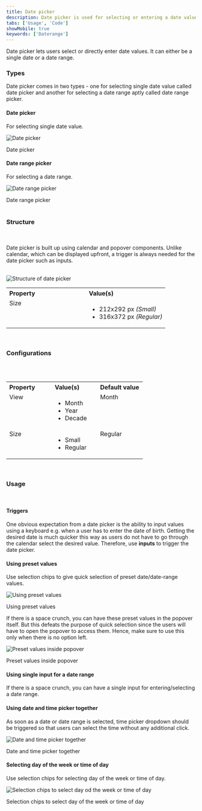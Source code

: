 ```yaml
---
title: Date picker
description: Date picker is used for selecting or entering a date value.
tabs: ['Usage', 'Code']
showMobile: true
keywords: ['Daterange']
---
```


Date picker lets users select or directly enter date values. It can either be a single date or a date range.

<Preview name="date-and-time-datepicker-variants-with-input--with-input"/>

### Types
Date picker comes in two types - one for selecting single date value called date picker and another for selecting a date range aptly called date range picker.

#### Date picker
For selecting single date value.

![Date picker](./images/datePicker-1.png)

<Caption> Date picker </Caption>

<br/>

#### Date range picker
For selecting a date range.

![Date range picker](./images/datePicker-2.png)

<Caption>Date range picker</Caption>

<br/>
<br/>

### Structure
<br/>
<br/>
Date picker is built up using calendar and popover components. Unlike calendar, which can be displayed upfront, a trigger is always needed for the date picker such as inputs.
<br/>
<br/>


![Structure of date picker](./images/datePicker-structure.png)
<br/>

<table style="width: 100%">
  <tbody>
    <tr>
      <th style="width:50%; text-align: left;">Property</th>
      <th style="width:50%; text-align: left;">Value(s)</th>
    </tr>
    <tr style="vertical-align: top">
      <td>Size</td>
      <td>
          <ul>
              <li>212x292 px <em>(Small)</em></li>
              <li>316x372 px <em>(Regular)</em></li>
          </ul>
      </td>
    </tr>
    
  </tbody>
</table>
<br/>



### Configurations
<br/>
<br/>

<table style="width: 100%">
  <tbody>
    <tr>
      <th style="width:33%; text-align: left;">Property</th>
      <th style="width:33%; text-align: left;">Value(s)</th>
      <th style="width:33%; text-align: left;">Default value</th>
    </tr>
    <tr style="vertical-align: top">
      <td>View</td>
      <td>
          <ul>
              <li>Month</li>
              <li>Year</li>
              <li>Decade</li>
          </ul>
      </td>
      <td>Month</td>
    </tr>
    <tr style="vertical-align: top">
      <td>Size</td>
      <td>
          <ul>
              <li>Small</li>
              <li>Regular</li>
          </ul>
      </td>
      <td>Regular</td>
    </tr>
  </tbody>
</table>
<br/>

### Usage
<br/>

#### Triggers
One obvious expectation from a date picker is the ability to input values using a keyboard e.g. when a user has to enter the date of birth. Getting the desired date is much quicker this way as users do not have to go through the calendar select the desired value. Therefore, use **inputs** to trigger the date picker.
<Preview name="date-and-time-datepicker-variants-with-input--with-input"/>

#### Using preset values
Use selection chips to give quick selection of preset date/date-range values.

![Using preset values](./images/datePicker-3.png)
<Caption>Using preset values</Caption>
<br/>

If there is a space crunch, you can have these preset values in the popover itself. But this defeats the purpose of quick selection since the users will have to open the popover to access them. Hence, make sure to use this only when there is no option left.

![Preset values inside popover](./images/datePicker-4.png)
<Caption>Preset values inside popover</Caption>

<br/>

#### Using single input for a date range
If there is a space crunch, you can have a single input for entering/selecting a date range.
<Preview name="date-and-time-daterangepicker-variants-with-single-input--with-single-input"/>

#### Using date and time picker together
As soon as a date or date range is selected, time picker dropdown should be triggered so that users can select the time without any additional click.

![Date and time picker together](./images/datePicker-5.png)
<Caption>Date and time picker together</Caption>

<br/>

#### Selecting day of the week or time of day
Use selection chips for selecting day of the week or time of day.

![Selection chips to select day od the week or time of day](./images/datePicker-6.png)
<Caption>Selection chips to select day of the week or time of day</Caption>



 


